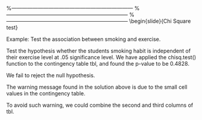 
%---------------------------------------------------------------------
\begin{slide}{Chi Square test}

Chi Square test are used when one wants to check whether a sample comes from some type of population,
or when one wants to check that two samples are from the same population.

\begin{itemize}
\item Goodness of fit tests.
\item Testing for association in contingency tables.
\end{itemize}

The $R$ command for chi squared tests is chisq.test().
\end{slide}


%---------------------------------------------------------------------
\begin{slide}{Chi-Square test}
\begin{itemize}
\item Goodness of fit test is used to test whether a sample comes from a specified distribution.
\item The sample is univariate.
\item $R$ assumes a null hypothesis that each outcome is equally likely ( uniformly distributed).
\item chisq.test(x)
\item Can specify the distribution of expected values under the null hypothesis for other cases using the `p' parameter.
\item chisq.test(x,p)
\end{itemize}
\end{slide}
%---------------------------------------------------------------------
\begin{slide}{Chi Square}
\begin{itemize}
\item Example: In an experiment of 100 trials, the number of times that each of the four possible outcomes
occured was recorded.\\
\begin{tabular}{|c|c|c|c|c|}
\hline
  Event & A & B & C & D \\\hline
  Outcomes & 59 & 20 & 11 & 10 \\
  \hline
\end{tabular}

\item It was presupposed that each outcome was equally likely \\(i.e. The null hypothesis is $H_{0} : P_{A} = P_{B} = P_{C} = P_{D}$.)\\
\begin{tabular}{|c|c|c|c|c|}
\hline
  Event & A & B & C & D \\\hline
  Expected & 25 & 25 & 25 & 25 \\
  \hline
\end{tabular}
\item Under the null hypothesis, any deviations from the expected values are attributable to random error.

\end{itemize}

{Chi Square tests}


\begin{verbatim}
> chisq.test(c(59,20,11,10))

Chi-squared test for given probabilities

data:  c(59, 20, 11, 10)
X-squared = 64.08, df = 3,
p-value = 7.891e-14
\end{verbatim}

The p-value indicates that we should reject the hypothesis that there is an equal likely outcomes.


{Chi Square test}
\begin{itemize}
\item If you do not want equal proportions, you need to give a set of
proportions for each cell (using the `p' parameter).
\item Genetic theory predicts that certain fruit flies
will fall into four categories in proportions 9:3:3:1.
\item Data showed counts of 59, 20, 11 and 10.
\end{itemize}
\begin{verbatim}
> chisq.test(c(59,20,11,10),
 p=c(9/16,3/16,3/16,1/16))

Chi-squared test for given probabilities

data:  c(59, 20, 11, 10)
X-squared = 5.6711, df = 3, p-value = 0.1288
\end{verbatim}
\end{slide}
\begin{slide}{Chi Square test}
\begin{itemize}
\item We would not reject the theoretical hypothesis with these data.
\item Deviations from expected values are attributed to random error.
\end{itemize}


\begin{itemize}
\item We also use the Chi square test for testing association in two way
contingency tables.
\item Contingency tables: Outcomes are categorized into rows and columns.
\item This can be used to test the differences between several groups.
\item The null hypothesis is that there is not differences between the groups.
\item The alternative is that there is difference between the groups.
\item Independence or association?
\end{itemize}


Example: Test the association between smoking and exercise.

\begin{verbatim}
> library(MASS)     # load the MASS package
> tbl = table(survey$Smoke, survey$Exer)
> tbl               # the contingency table

        Freq None Some
  Heavy    7    1    3
  Never   87   18   84
  Occas   12    3    4
  Regul    9    1    7


\end{verbatim}


Test the hypothesis whether the students smoking habit is independent of their exercise level at .05 significance level.
\begin{verbatim}
> chisq.test(tbl)

Pearson's Chi-squared test

data:  tbl
X-squared = 5.4885, df = 6, p-value = 0.4828

Warning message:
In chisq.test(tbl) : Chi-squared
approximation may be incorrect

\end{verbatim}

\item We have applied the chisq.test() function to the contingency table tbl, and found the p-value to be 0.4828.
\item We fail to reject the null hypothesis.


\item The warning message found in the solution above is due to the small cell values in the contingency table. \item To avoid such warning, we could combine the second and third columns of tbl.

